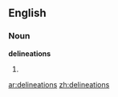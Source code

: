 ==English==

===Noun===
'''delineations'''

# {{plural of|[[delineation]]}}

[[ar:delineations]]
[[zh:delineations]]